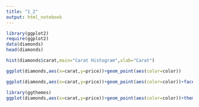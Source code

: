 ```yaml
---
title: "1_2"
output: html_notebook
---
```


```r
library(ggplot2)
require(ggplot2)
data(diamonds)
head(diamonds)
```
```r
hist(diamonds$carat,main="Carat Histogram",xlab="Carat")
```
```r
ggplot(diamonds,aes(x=carat,y=price))+geom_point(aes(color=color))
```
```r
ggplot(diamonds,aes(x=carat,y=price))+geom_point(aes(color=color))+facet_grid(cut~clarity)
```
```r
library(ggthemes)
ggplot(diamonds,aes(x=carat,y=price))+geom_point(aes(color=color))+theme_wsj()
```

